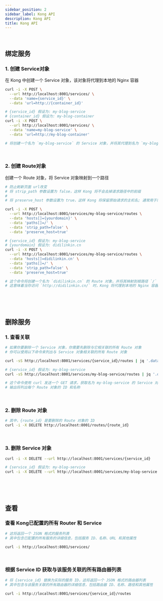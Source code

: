 ```yaml
---
sidebar_position: 2
sidebar_label: Kong API
description: Kong API
title: Kong API
---
```


<br />

## 绑定服务

### 1. 创建 Service对象

在 Kong 中创建一个 Service 对象，该对象将代理到本地的 Nginx 容器

```bash
curl -i -X POST \
  --url http://localhost:8001/services/ \
  --data 'name={service_id}' \
  --data 'url=http://{container_id}'

# {service_id} 假设为: my-blog-service
# {container_id} 假设为: my-blog-container
curl -i -X POST \
  --url http://localhost:8001/services/ \
  --data 'name=my-blog-service' \
  --data 'url=http://my-blog-container'

# 将创建一个名为 `my-blog-service` 的 Service 对象，并将其代理到名为 `my-blog-container` 的容器中的 Nginx 服务
```

<br />

### 2. 创建 Route对象

创建一个 Route 对象，将 Service 对象映射到一个路径

```bash
# 防止刷新页面 url改变
# 将 strip_path 参数设置为 false，这样 Kong 将不会去掉请求路径中的前缀
#
# 将 preserve_host 参数设置为 true，这样 Kong 将保留原始请求的主机名; 通常用于防止 URL 刷新丢失

curl -i -X POST \
  --url http://localhost:8001/services/my-blog-service/routes \
  --data 'hosts[]={yourdomain}' \
  --data 'paths[]=/' \
  --data 'strip_path=false' \
  --data 'preserve_host=true'

# {service_id} 假设为: my-blog-service
# {yourdomain} 假设为: didilinkin.cn
curl -i -X POST \
  --url http://localhost:8001/services/my-blog-service/routes \
  --data 'hosts[]=didilinkin.cn' \
  --data 'paths[]=/' \
  --data 'strip_path=false' \
  --data 'preserve_host=true'

# 这个命令将创建一个名为 `didilinkin.cn` 的 Route 对象，并将其映射到根路径 `/`
# 这意味着当你访问 `http://didilinkin.cn/` 时，Kong 将代理到本地的 Nginx 容器中的静态网站文件夹
```

<br />
<br />
<br />

## 删除服务

### 1. 查看关联

```bash
# 如果你要删除一个 Service 对象，你需要先删除与它相关联的所有 Route 对象
# 你可以使用以下命令来列出与 Service 对象相关联的所有 Route 对象

curl -sS http://localhost:8001/services/{service_id}/routes | jq '.data[] | {id: .id, name: .name}'

# {service_id} 假设为: my-blog-service
curl -sS http://localhost:8001/services/my-blog-service/routes | jq '.data[] | {id: .id, name: .name}'

# 这个命令使用 curl 发送一个 GET 请求，获取名为 my-blog-service 的 Service 对象的所有 Route 对象，并使用 jq 工具以格式化输出
# 输出将列出每个 Route 对象的 ID 和名称
```

<br />

### 2. 删除 Route 对象
```bash
# 其中，{route_id} 是要删除的 Route 对象的 ID
curl -i -X DELETE http://localhost:8001/routes/{route_id}
```

<br />

### 3. 删除 Service 对象
```bash
curl -i -X DELETE --url http://localhost:8001/services/{service_id}

# {service_id} 假设为: my-blog-service
curl -i -X DELETE --url http://localhost:8001/services/my-blog-service
```

<br />
<br />
<br />

## 查看

### 查看 Kong已配置的所有 Router 和 Service

```bash
# 这将返回一个 JSON 格式的服务列表
# 其中包含已配置的所有服务的详细信息，包括服务 ID、名称、URL 和其他属性

curl -i http://localhost:8001/services/
```

<br />

### 根据 Service ID 获取与该服务关联的所有路由器列表

```bash
# 将 {service_id} 替换为实际的服务 ID，这将返回一个 JSON 格式的路由器列表
# 其中包含与该服务关联的所有路由器的详细信息，包括路由器 ID、名称、路径和其他属性

curl -i http://localhost:8001/services/{service_id}/routes
```

<br />
